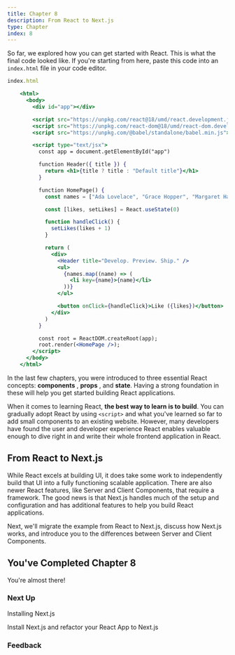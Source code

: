 ```yaml
---
title: Chapter 8
description: From React to Next.js
type: Chapter
index: 8
---
```


So far, we explored how you can get started with React. This is what the final
code looked like. If you're starting from here, paste this code into an
`index.html` file in your code editor.

```jsx
index.html

    <html>
      <body>
        <div id="app"></div>

        <script src="https://unpkg.com/react@18/umd/react.development.js"></script>
        <script src="https://unpkg.com/react-dom@18/umd/react-dom.development.js"></script>
        <script src="https://unpkg.com/@babel/standalone/babel.min.js"></script>

        <script type="text/jsx">
          const app = document.getElementById("app")

          function Header({ title }) {
            return <h1>{title ? title : "Default title"}</h1>
          }

          function HomePage() {
            const names = ["Ada Lovelace", "Grace Hopper", "Margaret Hamilton"]

            const [likes, setLikes] = React.useState(0)

            function handleClick() {
              setLikes(likes + 1)
            }

            return (
              <div>
                <Header title="Develop. Preview. Ship." />
                <ul>
                  {names.map((name) => (
                    <li key={name}>{name}</li>
                  ))}
                </ul>

                <button onClick={handleClick}>Like ({likes})</button>
              </div>
            )
          }

          const root = ReactDOM.createRoot(app);
          root.render(<HomePage />);
        </script>
      </body>
    </html>
```

In the last few chapters, you were introduced to three essential React
concepts: **components** , **props** , and **state**. Having a strong
foundation in these will help you get started building React applications.

When it comes to learning React, **the best way to learn is to build**. You
can gradually adopt React by using `<script>` and what you've learned so far
to add small components to an existing website. However, many developers have
found the user and developer experience React enables valuable enough to dive
right in and write their whole frontend application in React.

## From React to Next.js

While React excels at building UI, it does take some work to independently
build that UI into a fully functioning scalable application. There are also
newer React features, like Server and Client Components, that require a
framework. The good news is that Next.js handles much of the setup and
configuration and has additional features to help you build React
applications.

Next, we'll migrate the example from React to Next.js, discuss how Next.js
works, and introduce you to the differences between Server and Client
Components.

## You've Completed Chapter 8

You're almost there!

### Next Up

Installing Next.js

Install Next.js and refactor your React App to Next.js

### Feedback
